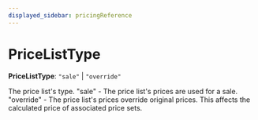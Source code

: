 ```yaml
---
displayed_sidebar: pricingReference
---
```



# PriceListType

 **PriceListType**: `"sale"` \| `"override"`

The price list's type.
"sale" - The price list's prices are used for a sale.
"override" - The price list's prices override original prices. This affects the calculated price of associated price sets.
